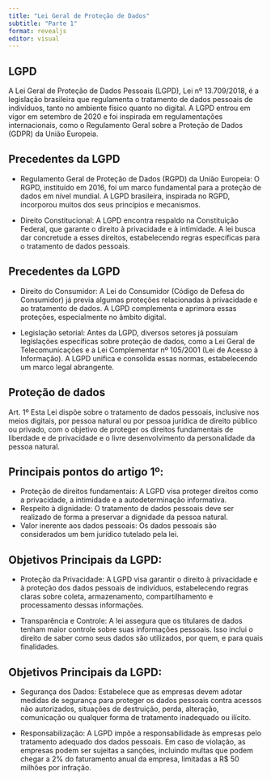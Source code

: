 ```yaml
---
title: "Lei Geral de Proteção de Dados"
subtitle: "Parte 1"
format: revealjs
editor: visual
---
```


## LGPD

A Lei Geral de Proteção de Dados Pessoais (LGPD), Lei nº 13.709/2018, é a legislação brasileira que regulamenta o tratamento de dados pessoais de indivíduos, tanto no ambiente físico quanto no digital. A LGPD entrou em vigor em setembro de 2020 e foi inspirada em regulamentações internacionais, como o Regulamento Geral sobre a Proteção de Dados (GDPR) da União Europeia.

## Precedentes da LGPD

-   Regulamento Geral de Proteção de Dados (RGPD) da União Europeia: O RGPD, instituído em 2016, foi um marco fundamental para a proteção de dados em nível mundial. A LGPD brasileira, inspirada no RGPD, incorporou muitos dos seus princípios e mecanismos.

-   Direito Constitucional: A LGPD encontra respaldo na Constituição Federal, que garante o direito à privacidade e à intimidade. A lei busca dar concretude a esses direitos, estabelecendo regras específicas para o tratamento de dados pessoais.

## Precedentes da LGPD

-   Direito do Consumidor: A Lei do Consumidor (Código de Defesa do Consumidor) já previa algumas proteções relacionadas à privacidade e ao tratamento de dados. A LGPD complementa e aprimora essas proteções, especialmente no âmbito digital.

-   Legislação setorial: Antes da LGPD, diversos setores já possuíam legislações específicas sobre proteção de dados, como a Lei Geral de Telecomunicações e a Lei Complementar nº 105/2001 (Lei de Acesso à Informação). A LGPD unifica e consolida essas normas, estabelecendo um marco legal abrangente.

## Proteção de dados

Art. 1º Esta Lei dispõe sobre o tratamento de dados pessoais, inclusive nos meios digitais, por pessoa natural ou por pessoa jurídica de direito público ou privado, com o objetivo de proteger os direitos fundamentais de liberdade e de privacidade e o livre desenvolvimento da personalidade da pessoa natural.

## Principais pontos do artigo 1º:

-   Proteção de direitos fundamentais: A LGPD visa proteger direitos como a privacidade, a intimidade e a autodeterminação informativa.
-   Respeito à dignidade: O tratamento de dados pessoais deve ser realizado de forma a preservar a dignidade da pessoa natural.
-   Valor inerente aos dados pessoais: Os dados pessoais são considerados um bem jurídico tutelado pela lei.

## Objetivos Principais da LGPD:

-   Proteção da Privacidade: A LGPD visa garantir o direito à privacidade e à proteção dos dados pessoais de indivíduos, estabelecendo regras claras sobre coleta, armazenamento, compartilhamento e processamento dessas informações.

-   Transparência e Controle: A lei assegura que os titulares de dados tenham maior controle sobre suas informações pessoais. Isso inclui o direito de saber como seus dados são utilizados, por quem, e para quais finalidades.

## Objetivos Principais da LGPD:

-   Segurança dos Dados: Estabelece que as empresas devem adotar medidas de segurança para proteger os dados pessoais contra acessos não autorizados, situações de destruição, perda, alteração, comunicação ou qualquer forma de tratamento inadequado ou ilícito.

-   Responsabilização: A LGPD impõe a responsabilidade às empresas pelo tratamento adequado dos dados pessoais. Em caso de violação, as empresas podem ser sujeitas a sanções, incluindo multas que podem chegar a 2% do faturamento anual da empresa, limitadas a R\$ 50 milhões por infração.
